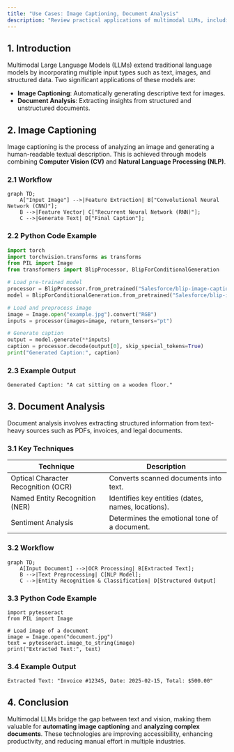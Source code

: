 ```yaml
---
title: "Use Cases: Image Captioning, Document Analysis"
description: "Review practical applications of multimodal LLMs, including image captioning and document analysis, to see how these models are used in real-world scenarios."
---
```



## 1. Introduction
Multimodal Large Language Models (LLMs) extend traditional language models by incorporating multiple input types such as text, images, and structured data. Two significant applications of these models are:

- **Image Captioning**: Automatically generating descriptive text for images.
- **Document Analysis**: Extracting insights from structured and unstructured documents.

## 2. Image Captioning
Image captioning is the process of analyzing an image and generating a human-readable textual description. This is achieved through models combining **Computer Vision (CV)** and **Natural Language Processing (NLP)**.

### 2.1 Workflow
```mermaid
graph TD;
    A["Input Image"] -->|Feature Extraction| B["Convolutional Neural Network (CNN)"];
    B -->|Feature Vector| C["Recurrent Neural Network (RNN)"];
    C -->|Generate Text| D["Final Caption"];

```



### 2.2 Python Code Example

```python
import torch
import torchvision.transforms as transforms
from PIL import Image
from transformers import BlipProcessor, BlipForConditionalGeneration

# Load pre-trained model
processor = BlipProcessor.from_pretrained("Salesforce/blip-image-captioning-base")
model = BlipForConditionalGeneration.from_pretrained("Salesforce/blip-image-captioning-base")

# Load and preprocess image
image = Image.open("example.jpg").convert("RGB")
inputs = processor(images=image, return_tensors="pt")

# Generate caption
output = model.generate(**inputs)
caption = processor.decode(output[0], skip_special_tokens=True)
print("Generated Caption:", caption)

```

### 2.3 Example Output
```
Generated Caption: "A cat sitting on a wooden floor."
```

## 3. Document Analysis
Document analysis involves extracting structured information from text-heavy sources such as PDFs, invoices, and legal documents.

### 3.1 Key Techniques
| Technique           | Description                                          |
|--------------------|--------------------------------------------------|
| Optical Character Recognition (OCR) | Converts scanned documents into text. |
| Named Entity Recognition (NER) | Identifies key entities (dates, names, locations). |
| Sentiment Analysis | Determines the emotional tone of a document. |

### 3.2 Workflow
```mermaid
graph TD;
    A[Input Document] -->|OCR Processing| B[Extracted Text];
    B -->|Text Preprocessing| C[NLP Model];
    C -->|Entity Recognition & Classification| D[Structured Output]
```

### 3.3 Python Code Example

```pyhton
import pytesseract
from PIL import Image

# Load image of a document
image = Image.open("document.jpg")
text = pytesseract.image_to_string(image)
print("Extracted Text:", text)

```

### 3.4 Example Output
```
Extracted Text: "Invoice #12345, Date: 2025-02-15, Total: $500.00"
```

## 4. Conclusion
Multimodal LLMs bridge the gap between text and vision, making them valuable for **automating image captioning** and **analyzing complex documents**. These technologies are improving accessibility, enhancing productivity, and reducing manual effort in multiple industries.


